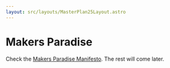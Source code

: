 ```yaml
---
layout: src/layouts/MasterPlan25Layout.astro
---
```



# Makers Paradise

Check the [Makers Paradise Manifesto](/blog/makers-paradise-manifesto). The rest will come later.
